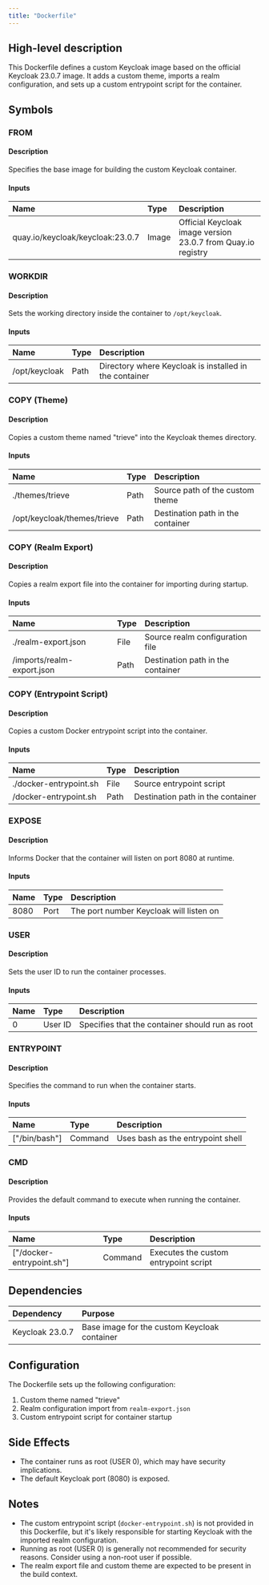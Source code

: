 ```yaml
---
title: "Dockerfile"
---
```


## High-level description
This Dockerfile defines a custom Keycloak image based on the official Keycloak 23.0.7 image. It adds a custom theme, imports a realm configuration, and sets up a custom entrypoint script for the container.

## Symbols

### FROM
#### Description
Specifies the base image for building the custom Keycloak container.

#### Inputs
| Name | Type | Description |
|:-----|:-----|:------------|
| quay.io/keycloak/keycloak:23.0.7 | Image | Official Keycloak image version 23.0.7 from Quay.io registry |

### WORKDIR
#### Description
Sets the working directory inside the container to `/opt/keycloak`.

#### Inputs
| Name | Type | Description |
|:-----|:-----|:------------|
| /opt/keycloak | Path | Directory where Keycloak is installed in the container |

### COPY (Theme)
#### Description
Copies a custom theme named "trieve" into the Keycloak themes directory.

#### Inputs
| Name | Type | Description |
|:-----|:-----|:------------|
| ./themes/trieve | Path | Source path of the custom theme |
| /opt/keycloak/themes/trieve | Path | Destination path in the container |

### COPY (Realm Export)
#### Description
Copies a realm export file into the container for importing during startup.

#### Inputs
| Name | Type | Description |
|:-----|:-----|:------------|
| ./realm-export.json | File | Source realm configuration file |
| /imports/realm-export.json | Path | Destination path in the container |

### COPY (Entrypoint Script)
#### Description
Copies a custom Docker entrypoint script into the container.

#### Inputs
| Name | Type | Description |
|:-----|:-----|:------------|
| ./docker-entrypoint.sh | File | Source entrypoint script |
| /docker-entrypoint.sh | Path | Destination path in the container |

### EXPOSE
#### Description
Informs Docker that the container will listen on port 8080 at runtime.

#### Inputs
| Name | Type | Description |
|:-----|:-----|:------------|
| 8080 | Port | The port number Keycloak will listen on |

### USER
#### Description
Sets the user ID to run the container processes.

#### Inputs
| Name | Type | Description |
|:-----|:-----|:------------|
| 0 | User ID | Specifies that the container should run as root |

### ENTRYPOINT
#### Description
Specifies the command to run when the container starts.

#### Inputs
| Name | Type | Description |
|:-----|:-----|:------------|
| ["/bin/bash"] | Command | Uses bash as the entrypoint shell |

### CMD
#### Description
Provides the default command to execute when running the container.

#### Inputs
| Name | Type | Description |
|:-----|:-----|:------------|
| ["/docker-entrypoint.sh"] | Command | Executes the custom entrypoint script |

## Dependencies
| Dependency | Purpose |
|:-----------|:--------|
| Keycloak 23.0.7 | Base image for the custom Keycloak container |

## Configuration
The Dockerfile sets up the following configuration:
1. Custom theme named "trieve"
2. Realm configuration import from `realm-export.json`
3. Custom entrypoint script for container startup

## Side Effects
- The container runs as root (USER 0), which may have security implications.
- The default Keycloak port (8080) is exposed.

## Notes
- The custom entrypoint script (`docker-entrypoint.sh`) is not provided in this Dockerfile, but it's likely responsible for starting Keycloak with the imported realm configuration.
- Running as root (USER 0) is generally not recommended for security reasons. Consider using a non-root user if possible.
- The realm export file and custom theme are expected to be present in the build context.